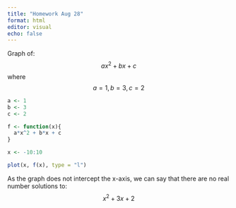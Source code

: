 ```yaml
---
title: "Homework Aug 28"
format: html
editor: visual
echo: false
---
```


Graph of: $$ax^2 + bx + c$$ where $$a = 1, b =3, c = 2$$

```r
a <- 1
b <- 3
c <- 2

f <- function(x){
  a*x^2 + b*x + c
}

x <- -10:10

plot(x, f(x), type = "l")
```

As the graph does not intercept the x-axis, we can say that there are no real number solutions to: $$x^2 + 3x + 2$$
